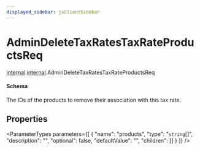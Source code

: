 ```yaml
---
displayed_sidebar: jsClientSidebar
---
```



# AdminDeleteTaxRatesTaxRateProductsReq

[internal](../../admin_discounts/modules/admin_discounts.internal.mdx).[internal](../modules/admin_discounts.internal.internal.mdx).AdminDeleteTaxRatesTaxRateProductsReq

#### Schema

The IDs of the products to remove their association with this tax rate.

## Properties

<ParameterTypes parameters={[
  {
    "name": "products",
    "type": "`string`[]",
    "description": "",
    "optional": false,
    "defaultValue": "",
    "children": []
  }
]} />
